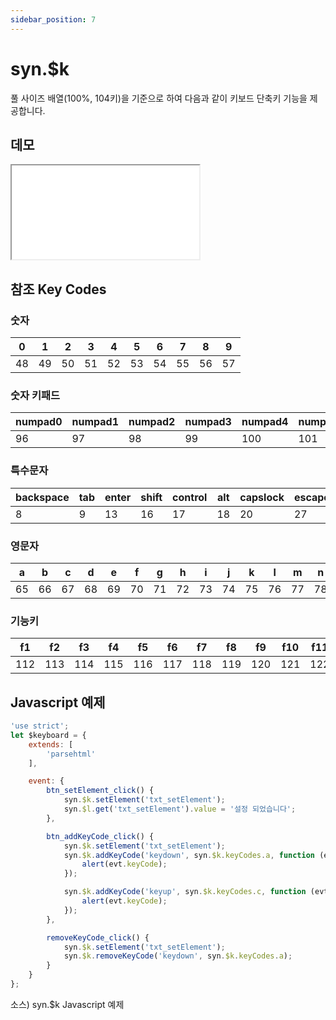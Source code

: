 ```yaml
---
sidebar_position: 7
---
```


# syn.$k

풀 사이즈 배열(100%, 104키)을 기준으로 하여 다음과 같이 키보드 단축키 기능을 제공합니다.

## 데모

<iframe src="/sample/syn/keyboard.html" className="w:100% h:800px"></iframe>

## 참조 Key Codes

### 숫자
| 0 | 1 | 2 | 3 | 4 | 5 | 6 | 7 | 8 | 9 |
| --- | --- | --- | --- | --- | --- | --- | --- | --- | --- |
| 48 | 49 | 50 | 51 | 52 | 53 | 54 | 55 | 56 | 57 |

### 숫자 키패드
| numpad0 | numpad1 | numpad2 | numpad3 | numpad4 | numpad5 | numpad6 | numpad7 | numpad8 | numpad9 | multiply | add | subtract | decimal | divide |
| --- | --- | --- | --- | --- | --- | --- | --- | --- | --- | --- | --- | --- | --- | --- |
| 96 | 97 | 98 | 99 | 100 | 101 | 102 | 103 | 104 | 105 | 106 | 107 | 109 | 110 | 111 |

### 특수문자
| backspace | tab | enter | shift | control | alt | capslock | escape | space | pageup | pagedown | end | home | left | up | right | down | delete | semicolon | colon | equal | plus | comma | less | minus | underscore | period | greater | slash | questionmark | backtick | tilde | openingsquarebracket | openingcurlybracket | backslash | pipe | closingsquarebracket | closingcurlybracket | singlequote | doublequote | clear | meta | contextmenu |
| --- | --- | --- | --- | --- | --- | --- | --- | --- | --- | --- | --- | --- | --- | --- | --- | --- | --- | --- | --- | --- | --- | --- | --- | --- | --- | --- | --- | --- | --- | --- | --- | --- | --- | --- | --- | --- | --- | --- | --- | --- | --- | --- |
| 8 | 9 | 13 | 16 | 17 | 18 | 20 | 27 | 32 | 33 | 34 | 35 | 36 | 37 | 38 | 39 | 40 | 46 | 186 | 186 | 187 | 187 | 188 | 188 | 189 | 189 | 190 | 190 | 191 | 191 | 192 | 192 | 219 | 219 | 220 | 220 | 221 | 221 | 222 | 222 | 12 | 91 | 93 |

### 영문자
| a   | b   | c   | d   | e   | f   | g   | h   | i   | j   | k   | l   | m   | n   | o   | p   | q   | r   | s   | t   | u   | v   | w   | x   | y   | z   |
| --- | --- | --- | --- | --- | --- | --- | --- | --- | --- | --- | --- | --- | --- | --- | --- | --- | --- | --- | --- | --- | --- | --- | --- | --- | --- |
| 65  | 66  | 67  | 68  | 69  | 70  | 71  | 72  | 73  | 74  | 75  | 76  | 77  | 78  | 79  | 80  | 81  | 82  | 83  | 84  | 85  | 86  | 87  | 88  | 89  | 90  |

### 기능키
| f1  | f2  | f3  | f4  | f5  | f6  | f7  | f8  | f9  | f10 | f11 | f12 |
| --- | --- | --- | --- | --- | --- | --- | --- | --- | --- | --- | --- |
| 112 | 113 | 114 | 115 | 116 | 117 | 118 | 119 | 120 | 121 | 122 | 123 |

## Javascript 예제

```javascript
'use strict';
let $keyboard = {
    extends: [
        'parsehtml'
    ],

    event: {
        btn_setElement_click() {
            syn.$k.setElement('txt_setElement');
            syn.$l.get('txt_setElement').value = '설정 되었습니다';
        },

        btn_addKeyCode_click() {
            syn.$k.setElement('txt_setElement');
            syn.$k.addKeyCode('keydown', syn.$k.keyCodes.a, function (evt) {
                alert(evt.keyCode);
            });

            syn.$k.addKeyCode('keyup', syn.$k.keyCodes.c, function (evt) {
                alert(evt.keyCode);
            });
        },

        removeKeyCode_click() {
            syn.$k.setElement('txt_setElement');
            syn.$k.removeKeyCode('keydown', syn.$k.keyCodes.a);
        }
    }
};
```
소스) syn.$k Javascript 예제